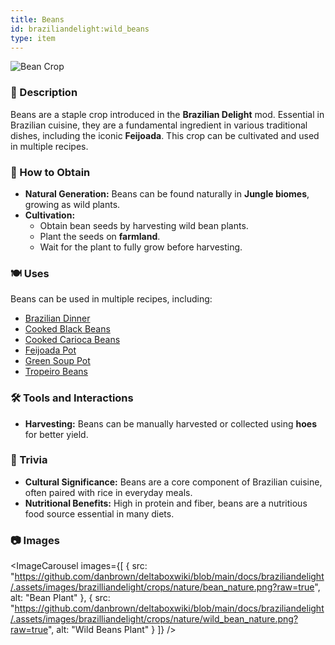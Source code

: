 ```yaml
---
title: Beans
id: braziliandelight:wild_beans
type: item
---
```


<img src="https://github.com/danbrown/deltaboxwiki/blob/main/docs/braziliandelight/.assets/images/brazilliandelight/crops/bean_crop.png?raw=true" alt="Bean Crop"/>

### 📜 Description
Beans are a staple crop introduced in the **Brazilian Delight** mod. Essential in Brazilian cuisine, they are a fundamental ingredient in various traditional dishes, including the iconic **Feijoada**. This crop can be cultivated and used in multiple recipes.

### 🌾 How to Obtain
- **Natural Generation:** Beans can be found naturally in **Jungle biomes**, growing as wild plants.
- **Cultivation:**
  - Obtain bean seeds by harvesting wild bean plants.
  - Plant the seeds on **farmland**.
  - Wait for the plant to fully grow before harvesting.

### 🍽️ Uses
Beans can be used in multiple recipes, including:
- [Brazilian Dinner](https://moddedmc.wiki/en/project/braziliandelight/docs/recipes)
- [Cooked Black Beans](https://moddedmc.wiki/en/project/braziliandelight/docs/recipes)
- [Cooked Carioca Beans](https://moddedmc.wiki/en/project/braziliandelight/docs/recipes)
- [Feijoada Pot](https://moddedmc.wiki/en/project/braziliandelight/docs/recipes)
- [Green Soup Pot](https://moddedmc.wiki/en/project/braziliandelight/docs/recipes)
- [Tropeiro Beans](https://moddedmc.wiki/en/project/braziliandelight/docs/recipes)

### 🛠️ Tools and Interactions
- **Harvesting:** Beans can be manually harvested or collected using **hoes** for better yield.

### 📌 Trivia
- **Cultural Significance:** Beans are a core component of Brazilian cuisine, often paired with rice in everyday meals.
- **Nutritional Benefits:** High in protein and fiber, beans are a nutritious food source essential in many diets.


### 📷 Images

<ImageCarousel
  images={[
    { src: "https://github.com/danbrown/deltaboxwiki/blob/main/docs/braziliandelight/.assets/images/brazilliandelight/crops/nature/bean_nature.png?raw=true", alt: "Bean Plant" },
    { src: "https://github.com/danbrown/deltaboxwiki/blob/main/docs/braziliandelight/.assets/images/brazilliandelight/crops/nature/wild_bean_nature.png?raw=true", alt: "Wild Beans Plant" }
  ]}
/>
